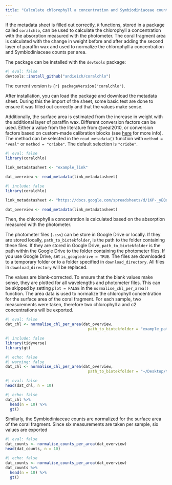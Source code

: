 ```yaml
---
title: "Calculate chlorophyll a concentration and Symbiodiniaceae counts"
---
```


If the metadata sheet is filled out correctly, `R` functions, stored in a package called `coralchlo`, can be used to calculate the chlorophyll a concentration with the absorption measured with the photometer. The coral fragment area is calculated with the change in weight before and after adding the second layer of paraffin wax and used to normalize the chlorophyll a concentration and Symbiodiniaceae counts per area.

The package can be installed with the `devtools` package:

```r
#| eval: false
devtools::install_github("andieich/coralchlo")
```

The current version is `{r} packageVersion("coralchlo")`.

After installation, you can load the package and download the metadata sheet. During this the import of the sheet, some basic test are done to ensure it was filled out correctly and that the values make sense.

Additionally, the surface area is estimated from the increase in weight with the additional layer of paraffin wax. Different conversion factors can be used. Either a value from the literature from @veal2010, or conversion factors based on custom-made calibration blocks (see [here](calibration.qmd){target="_blank"} for more info). The method can be selected in the `read_metadata()` function with `method = "veal"` or `method = "criobe"`. The default selection is `"criobe"`.

```r
#| eval: false
library(coralchlo)

link_metadatasheet <- "example_link"

dat_overview <- read_metadata(link_metadatasheet)

```

```r
#| include: false
library(coralchlo)

link_metadatasheet <- "https://docs.google.com/spreadsheets/d/1KP-_yEQoHC9zHPlVpf3ob9BRJ60qNiGJsdZsO-l3ljw/edit?gid=0#gid=0"

dat_overview <- read_metadata(link_metadatasheet)

```

Then, the chlorophyll a concentration is calculated based on the absorption measured with the photometer.

The photometer files (`.csv`) can be store in Google Drive or locally. If they are stored locally, `path_to_biotekfolder`, is the path to the folder containing these files. If they are stored in Google Drive, `path_to_biotekfolder` is the path within the Google Drive to the folder containing the photometer files. If you use Google Drive, set `is_googledrive = TRUE`. The files are downloaded to a temporary folder or to a folder specified in `download_directory`. All files in `download_directory` will be replaced.

The values are blank-corrected. To ensure that the blank values make sense, they are plotted for all wavelengths and photometer files. This can be skipped by setting `plot = FALSE` in the `normalise_chl_per_area()` function. The area data is used to normalize the chlorophyll concentration for the surface area of the coral fragment. For each sample, two measurements were taken, therefore two chlorophyll a and c2 concentrations will be exported.

```r
#| eval: false
dat_chl <- normalise_chl_per_area(dat_overview,
                                    path_to_biotekfolder = "example_path")
```

```r
#| include: false
library(tidyverse)
library(gt)
```

```r
#| echo: false
#| warning: false
dat_chl <- normalise_chl_per_area(dat_overview,
                                    path_to_biotekfolder = "~/Desktop/test_files")
```

```r
#| eval: false
head(dat_chl, n = 10)
```

```r
#| echo: false
dat_chl %>% 
  head(n = 10) %>% 
  gt()
```

Similarly, the Symbiodiniaceae counts are normalized for the surface area of the coral fragment. Since six measurements are taken per sample, six values are exported

```r
#| eval: false
dat_counts <- normalise_counts_per_area(dat_overview)
head(dat_counts, n = 10)
```

```r
#| echo: false
dat_counts <- normalise_counts_per_area(dat_overview)
dat_counts %>% 
  head(n = 10) %>% 
  gt()
```
